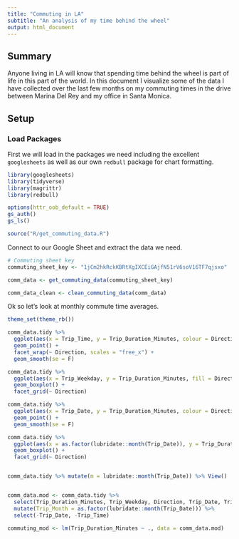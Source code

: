 ```yaml
---
title: "Commuting in LA"
subtitle: "An analysis of my time behind the wheel"
output: html_document
---
```


## Summary

Anyone living in LA will know that spending time behind the wheel is part of life in this part of the world. In this document I visualize some of the data I have collected over the last few months on my commuting times in the drive between Marina Del Rey and my office in Santa Monica.

## Setup

### Load Packages

First we will load in the packages we need including the excellent `googlesheets` as well as our own `redbull` package for chart formatting.

```r
library(googlesheets)
library(tidyverse)
library(magrittr)
library(redbull)
```

```r
options(httr_oob_default = TRUE)
gs_auth()
gs_ls()
```

```r
source("R/get_commuting_data.R")
```

Connect to our Google Sheet and extract the data we need.

```r
# Commuting sheet key
commuting_sheet_key <- "1jCm2hkRckKBRtXgIXCEiGAjfN51rV6soV16TF7qjsxo"

comm_data <- get_commuting_data(commuting_sheet_key)

comm_data_clean <- clean_commuting_data(comm_data)

```

Ok so let's look at monthly commute time averages.

```r
theme_set(theme_rb())

comm_data.tidy %>%
  ggplot(aes(x = Trip_Time, y = Trip_Duration_Minutes, colour = Direction, Direction)) +
  geom_point() +
  facet_wrap(~ Direction, scales = "free_x") +
  geom_smooth(se = F)


```

```r
comm_data.tidy %>%
  ggplot(aes(x = Trip_Weekday, y = Trip_Duration_Minutes, fill = Direction)) + 
  geom_boxplot() + 
  facet_grid(~ Direction)

comm_data.tidy %>%
  ggplot(aes(x = Trip_Date, y = Trip_Duration_Minutes, colour = Direction)) +
  geom_point() + 
  geom_smooth(se = F)

comm_data.tidy %>%
  ggplot(aes(x = as.factor(lubridate::month(Trip_Date)), y = Trip_Duration_Minutes, fill = Direction)) + 
  geom_boxplot() + 
  facet_grid(~ Direction)


comm_data.tidy %>% mutate(m = lubridate::month(Trip_Date)) %>% View()


comm_data.mod <- comm_data.tidy %>% 
  select(Trip_Duration_Minutes, Trip_Weekday, Direction, Trip_Date, Trip_Time) %>%
  mutate(Trip_Month = as.factor(lubridate::month(Trip_Date))) %>%
  select(-Trip_Date, -Trip_Time)

commuting_mod <- lm(Trip_Duration_Minutes ~ ., data = comm_data.mod)

```

